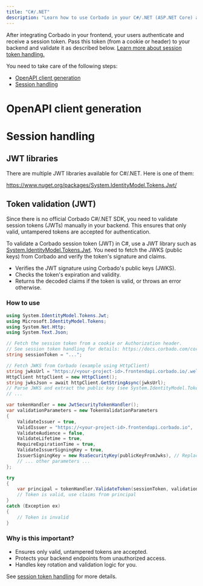 ```yaml
---
title: "C#/.NET"
description: "Learn how to use Corbado in your C#/.NET (ASP.NET Core) application even without an official C#/.NET SDK."
---
```



<NoSdkSupportIntro language="C#/.NET"></NoSdkSupportIntro>

After integrating Corbado in your frontend, your users authenticate and receive a session token. Pass this token (from a cookie or header) to your backend and validate it as described below. [Learn more about session token handling.](/corbado-complete/sessions/session-token-handling)

You need to take care of the following steps:

- [OpenAPI client generation](#openapi-client-generation)
- [Session handling](#session-handling)

# OpenAPI client generation

<NoSdkOpenapiClientGeneration language="C#/.NET"></NoSdkOpenapiClientGeneration>

# Session handling

<NoSdkSessionHandling language="C#/.NET"></NoSdkSessionHandling>

## JWT libraries

There are multiple JWT libraries available for C#/.NET. Here is one of them:

https://www.nuget.org/packages/System.IdentityModel.Tokens.Jwt/

## Token validation (JWT)

Since there is no official Corbado C#/.NET SDK, you need to validate session tokens (JWTs) manually in your backend. This ensures that only valid, untampered tokens are accepted for authentication.

To validate a Corbado session token (JWT) in C#, use a JWT library such as [System.IdentityModel.Tokens.Jwt](https://www.nuget.org/packages/System.IdentityModel.Tokens.Jwt/). You need to fetch the JWKS (public keys) from Corbado and verify the token's signature and claims.

- Verifies the JWT signature using Corbado's public keys (JWKS).
- Checks the token's expiration and validity.
- Returns the decoded claims if the token is valid, or throws an error otherwise.

### How to use

```csharp
using System.IdentityModel.Tokens.Jwt;
using Microsoft.IdentityModel.Tokens;
using System.Net.Http;
using System.Text.Json;

// Fetch the session token from a cookie or Authorization header.
// See session token handling for details: https://docs.corbado.com/corbado-complete/sessions/session-token-handling
string sessionToken = "...";

// Fetch JWKS from Corbado (example using HttpClient)
string jwksUrl = "https://<your-project-id>.frontendapi.corbado.io/.well-known/jwks.json";
HttpClient httpClient = new HttpClient();
string jwksJson = await httpClient.GetStringAsync(jwksUrl);
// Parse JWKS and extract the public key (see System.IdentityModel.Tokens.Jwt docs)
// ...

var tokenHandler = new JwtSecurityTokenHandler();
var validationParameters = new TokenValidationParameters
{
    ValidateIssuer = true,
    ValidIssuer = "https://<your-project-id>.frontendapi.corbado.io",
    ValidateAudience = false,
    ValidateLifetime = true,
    RequireExpirationTime = true,
    ValidateIssuerSigningKey = true,
    IssuerSigningKey = new RsaSecurityKey(publicKeyFromJwks), // Replace with actual key extraction
    // ... other parameters ...
};

try
{
    var principal = tokenHandler.ValidateToken(sessionToken, validationParameters, out var validatedToken);
    // Token is valid, use claims from principal
}
catch (Exception ex)
{
    // Token is invalid
}
```

### Why is this important?
- Ensures only valid, untampered tokens are accepted.
- Protects your backend endpoints from unauthorized access.
- Handles key rotation and validation logic for you.

See [session token handling](/corbado-complete/sessions/session-token-handling) for more details.